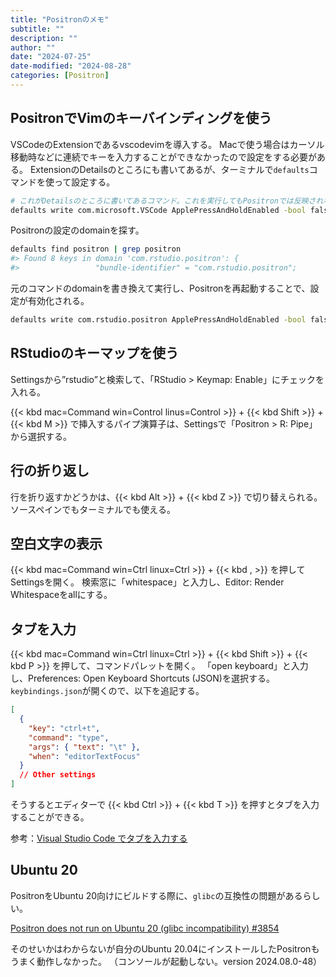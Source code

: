```yaml
---
title: "Positronのメモ"
subtitle: ""
description: ""
author: ""
date: "2024-07-25"
date-modified: "2024-08-28"
categories: [Positron]
---
```


## PositronでVimのキーバインディングを使う

VSCodeのExtensionであるvscodevimを導入する。
Macで使う場合はカーソル移動時などに連続でキーを入力することができなかったので設定をする必要がある。
ExtensionのDetailsのところにも書いてあるが、ターミナルで`defaults`コマンドを使って設定する。

```.bash
# これがDetailsのところに書いてあるコマンド。これを実行してもPositronでは反映されない。
defaults write com.microsoft.VSCode ApplePressAndHoldEnabled -bool false
```

Positronの設定のdomainを探す。

```.bash
defaults find positron | grep positron
#> Found 8 keys in domain 'com.rstudio.positron': {
#>                 "bundle-identifier" = "com.rstudio.positron";
```

元のコマンドのdomainを書き換えて実行し、Positronを再起動することで、設定が有効化される。

```.bash
defaults write com.rstudio.positron ApplePressAndHoldEnabled -bool false
```

## RStudioのキーマップを使う

Settingsから"rstudio"と検索して、「RStudio > Keymap: Enable」にチェックを入れる。

{{< kbd mac=Command win=Control linus=Control >}} + {{< kbd Shift >}} + {{< kbd M >}} で挿入するパイプ演算子は、Settingsで「Positron > R: Pipe」から選択する。

## 行の折り返し

行を折り返すかどうかは、{{< kbd Alt >}} + {{< kbd Z >}} で切り替えられる。
ソースペインでもターミナルでも使える。

## 空白文字の表示

{{< kbd mac=Command win=Ctrl linux=Ctrl >}} + {{< kbd , >}} を押してSettingsを開く。
検索窓に「whitespace」と入力し、Editor: Render Whitespaceをallにする。

## タブを入力

{{< kbd mac=Command win=Ctrl linux=Ctrl >}} + {{< kbd Shift >}} + {{< kbd P >}} を押して、コマンドパレットを開く。
「open keyboard」と入力し、Preferences: Open Keyboard Shortcuts (JSON)を選択する。
`keybindings.json`が開くので、以下を追記する。

```.json
[
  {
    "key": "ctrl+t",
    "command": "type",
    "args": { "text": "\t" },
    "when": "editorTextFocus"
  }
  // Other settings
]
```

そうするとエディターで {{< kbd Ctrl >}} + {{< kbd T >}} を押すとタブを入力することができる。

参考：[Visual Studio Code でタブを入力する](https://kotsukotsu.work/tech/2020-10-15-visual-studio-code-%E3%81%A7%E3%82%BF%E3%83%96%E3%82%92%E5%85%A5%E5%8A%9B%E3%81%99%E3%82%8B/)

## Ubuntu 20

PositronをUbuntu 20向けにビルドする際に、`glibc`の互換性の問題があるらしい。

[Positron does not run on Ubuntu 20 (glibc incompatibility) #3854](https://github.com/posit-dev/positron/issues/3854)

そのせいかはわからないが自分のUbuntu 20.04にインストールしたPositronもうまく動作しなかった。
（コンソールが起動しない。version 2024.08.0-48）
